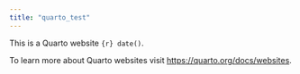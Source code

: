 ```yaml
---
title: "quarto_test"
---
```


This is a Quarto website `{r} date()`.

To learn more about Quarto websites visit <https://quarto.org/docs/websites>.
